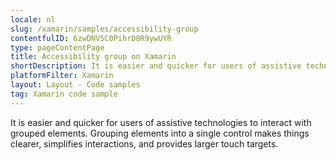 ```yaml
---
locale: nl
slug: /xamarin/samples/accessibility-group
contentfulID: 6zwDNV5C0PihrD0R9ywUYR
type: pageContentPage
title: Accessibility group on Xamarin
shortDescription: It is easier and quicker for users of assistive technologies to interact with grouped elements.
platformFilter: Xamarin
layout: Layout - Code samples
tag: Xamarin code sample
---
```


It is easier and quicker for users of assistive technologies to interact with grouped elements. Grouping elements into a single control makes things clearer, simplifies interactions, and provides larger touch targets.

<CodeSample id="accessibility-group" locale="nl" platform="xamarin"/>